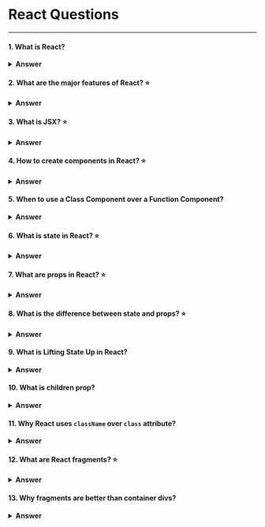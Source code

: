 
<Head>
  <title>React | Frontend.wiki</title>
</Head>

# React Questions

---

#### 1. What is React?

<details>
  <summary>
    <strong>Answer</strong>
  </summary>
  React is a JavaScript library used for building fast and interactive user interfaces. It focuses on creating reusable components and updates the UI efficiently using a virtual DOM, ensuring only the necessary parts of the page are re-rendered. This makes React ideal for building dynamic single-page applications.
</details>

#### 2. What are the major features of React? ⭐

<details>
  <summary>
    <strong>Answer</strong>
  </summary>
  Here are the major features of React:

  - **Component-based architecture**: UI is divided into reusable components.
  - **Virtual DOM**: Efficiently updates only parts of the UI that change, improving performance.
  - **JSX (JavaScript XML)**: A syntax extension that allows HTML with JavaScript.
  - **Unidirectional or One-way data flow**: Data flows from parent to child components.
  - **Server-side rendering**: which is useful for Search Engine Optimizations(SEO).
</details>

#### 3. What is JSX? ⭐

<details>
  <summary>
    <strong>Answer</strong>
  </summary>
  __JSX (JavaScript XML)__ is a syntax extension for JavaScript used in React to describe the UI structure. It looks similar to HTML but is written within JavaScript. JSX allows you to write elements and components in a more intuitive way by mixing HTML-like syntax with JavaScript logic. Nowadays, we're also using __TSX (TypeScript XML)__, which is a TypeScript extension of JSX, used for adding type safety to React components, making code more robust and reducing errors by leveraging TypeScript's static typing system.

  For example, this JSX code:
  ```javascript
  const element = <h1>Hello, world!</h1>;
  ```
  is transpiled into regular JavaScript code like:
  ```javascript
  const element = React.createElement('h1', null, 'Hello, world!');
  ```
  **Note:** JSX is stricter than HTML.
</details>

#### 4. How to create components in React? ⭐

<details>
  <summary>
    <strong>Answer</strong>
  </summary>
  In React, components can be created as functional or class components. Here's how to create both types:
  1. **Function Components:** A functional component is a JavaScript function that returns JSX.
  ```jsx
  function Welcome() {
    return <h1>Hello, World!</h1>;
  }
  ```
  2. **Class Components:** A class component is an ES6 class that extends React.Component and has a render() method returning JSX.
  ```jsx
  class Welcome extends React.Component {
    render() {
      return <h1>Hello, World!</h1>;
    }
  }
  ```
  **Note:** Since the introduction of Hooks in React 16.8, functional components have become the preferred approach for building components, offering a simpler and more concise alternative to class components.
</details>

#### 5. When to use a Class Component over a Function Component?

<details>
  <summary>
    <strong>Answer</strong>
  </summary>
  Class components are now rarely used in modern React development due to the introduction of hooks, which provide all the functionality previously exclusive to class components.
  - **Legacy codebases**: Class components are still used in older projects built before React 16.8.
  - **Third-party libraries**: Some older libraries may still expect class components.
  - **Familiarity**: Teams or developers accustomed to class components may continue using them, though it's rare. 

  Function components with hooks are preferred in modern React development.
</details>

#### 6. What is state in React? ⭐

<details>
  <summary>
    <strong>Answer</strong>
  </summary>
  In React, **state** refers to an object that holds dynamic data for a component, that may change over the lifetime of the component. Also, whenever the state changes, the component re-renders.
  
  Example:
  ```jsx
  import React, { useState } from 'react';

  function Counter() {
    const [count, setCount] = useState(0); // Declare state variable

    return (
      <div>
        <p>You clicked {count} times</p>
        <button onClick={() => setCount(count + 1)}>Click me</button>
      </div>
    );
  }
  ```
  **Note:** We use the `useState` hook in functional components to manage state.
</details>

#### 7. What are props in React? ⭐

<details>
  <summary>
    <strong>Answer</strong>
  </summary>
  In React, **props** (short for properties) are a way to pass data from one component to another i.e., from a parent component to a child component. Props are read-only, meaning a component cannot modify its own props.

  Example:
  ```jsx
  function ChildComponent({name}) {
    return <h1>Hello, {name}!</h1>;
  }

  function ParentComponent() {
    return <ChildComponent name="Tushar" />;
  }
  ```
  In this example, the <em>ChildComponent</em> component receives the name prop from the <em>ParentComponent</em> component and displays it, resulting in the output "Hello, Tushar!".
</details>

#### 8. What is the difference between state and props? ⭐

<details>
  <summary>
    <strong>Answer</strong>
  </summary>
  Differences between state and props:
  | State | Props |
  | -------------------------------------------- | -------------------------------------------- |
  | An object that holds data managed within a component. | Data passed from a parent component to a child. |
  | Mutable; can be changed using `setState`. | Immutable; cannot be modified by the child component. |
</details>

#### 9. What is Lifting State Up in React?

<details>
  <summary>
    <strong>Answer</strong>
  </summary>
  **Lifting State Up** in React refers to the practice of moving state management from a child component to a common parent component. This approach allows multiple child components to share the same state.
</details>

#### 10. What is children prop?

<details>
  <summary>
    <strong>Answer</strong>
  </summary>
  The **children prop** in React is a special prop that allows components to pass and render nested elements or components.

  Example:
  ```jsx
  function MaxWidthWrapper({ children }) {
    return <div className="mx-auto w-full max-w-screen-xl px-2.5 md:px-20">{children}</div>;
  }

  function App() {
    return (
      <MaxWidthWrapper>
        <h1>Hello, World!</h1>
        <p>This is a child element.</p>
      </MaxWidthWrapper>
    );
  }
  ```
  In this example, the `MaxWidthWrapper` component receives `children` as a prop, allowing it to render any elements nested within it. In the `App` component, the `h1` and `p` elements are passed as children to the `MaxWidthWrapper`.
</details>

#### 11. Why React uses `className` over `class` attribute?

<details>
  <summary>
    <strong>Answer</strong>
  </summary>
  React uses `className` instead of the `class` attribute to avoid conflicts with the JavaScript `class` keyword. Since `class` is a reserved keyword in JavaScript for defining classes, React uses `className` to specify CSS classes in JSX.
</details>

#### 12. What are React fragments? ⭐

<details>
  <summary>
    <strong>Answer</strong>
  </summary>
  **Fragments** in React are a feature that allows you to group multiple elements without adding an extra node to the DOM. It can help maintain the desired structure of the HTML.

  Example:

  ```jsx
  import React from 'react';

  function MyComponent() {
    return (
      <React.Fragment>
        <h1>Title</h1>
        <p>This is a paragraph.</p>
      </React.Fragment>
    );
  }
  ```

  You can also use the shorthand syntax with empty tags:

  ```jsx
  function MyComponent() {
    return (
      <>
        <h1>Title</h1>
        <p>This is a paragraph.</p>
      </>
    );
  }
  ```

  In both examples, `MyComponent` returns multiple elements without adding an additional wrapper element to the DOM.
</details>

#### 13. Why fragments are better than container divs?

<details>
  <summary>
    <strong>Answer</strong>
  </summary>
  Fragments are better than container `<div>`s in React for several reasons:

  - **Avoid extra DOM nodes**: Fragments don’t add unnecessary elements to the DOM, keeping the structure clean.
  - **Improved performance**: Fewer DOM nodes can lead to better rendering performance.
  - **Better styling and layout**: No unwanted `<div>`s that could disrupt CSS or affect layout.
</details>